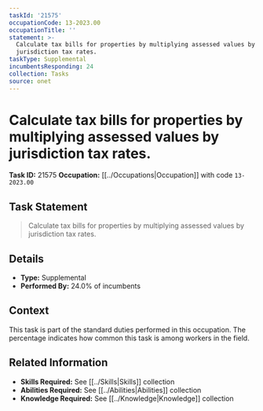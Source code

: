 ```yaml
---
taskId: '21575'
occupationCode: 13-2023.00
occupationTitle: ''
statement: >-
  Calculate tax bills for properties by multiplying assessed values by
  jurisdiction tax rates.
taskType: Supplemental
incumbentsResponding: 24
collection: Tasks
source: onet
---
```

# Calculate tax bills for properties by multiplying assessed values by jurisdiction tax rates.

**Task ID:** 21575
**Occupation:** [[../Occupations|Occupation]] with code `13-2023.00`

## Task Statement

> Calculate tax bills for properties by multiplying assessed values by jurisdiction tax rates.

## Details

- **Type:** Supplemental
- **Performed By:** 24.0% of incumbents

## Context

This task is part of the standard duties performed in this occupation. The percentage indicates how common this task is among workers in the field.

## Related Information

- **Skills Required:** See [[../Skills|Skills]] collection
- **Abilities Required:** See [[../Abilities|Abilities]] collection
- **Knowledge Required:** See [[../Knowledge|Knowledge]] collection
